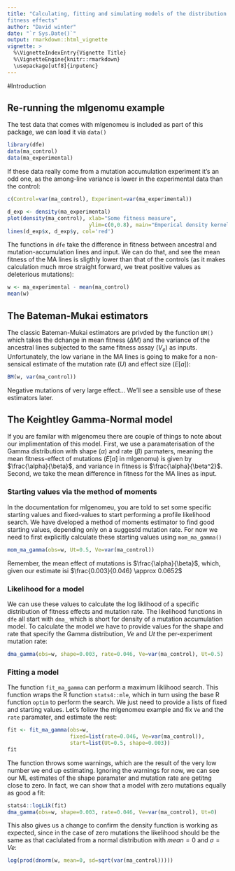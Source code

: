 ```yaml
---
title: "Calculating, fitting and simulating models of the distribution of
fitness effects"
author: "David winter"
date: "`r Sys.Date()`"
output: rmarkdown::html_vignette
vignette: >
  %\VignetteIndexEntry{Vignette Title}
  %\VignetteEngine{knitr::rmarkdown}
  \usepackage[utf8]{inputenc}
---
```


#Introduction

## Re-running the mlgenomu example

The test data that comes with mlgenomeu is included as part of this package, we
can load it via `data()`

```r
library(dfe)
data(ma_control)
data(ma_experimental)
```

If these data really come from a mutation accumulation experiment it's an odd
one, as the among-line variance is lower in the experimental data than the
control:


```r
c(Control=var(ma_control), Experiment=var(ma_experimental))
```

```r
d_exp <- density(ma_experimental)
plot(density(ma_control), xlab="Some fitness measure", 
                          ylim=c(0,0.8), main="Emperical density kernels")
lines(d_exp$x, d_exp$y, col='red')  
```


The functions in `dfe` take the difference in fitness between ancestral and
mutation-accumulation lines and input. We can do that, and see the mean fitness
of the MA lines is sligthly lower than that of the controls (as it makes
calculation much mroe straight forward, we treat positive values as deleterious
mutations):

```r
w <- ma_experimental - mean(ma_control)
mean(w)
```

## The Bateman-Mukai estimators

The classic Bateman-Mukai estimators are privded by the function `BM()` which
takes the dchange in mean fitness ($\Delta M$) and the variance of the ancestral
lines subjected to the same fitness assay ($V_e$) as inputs.
Unfortunately, the low variane in the MA lines is going to make for a
non-sensical estimate of the mutation rate ($U$) and effect size ($E[a]$):


```r
BM(w, var(ma_control))
```

Negative mutations of very large effect... We'll see a sensible use of these
estimators later. 

## The Keightley Gamma-Normal model

If you are familar with mlgenomeu there are couple of things to note about our
implimentation of this model. First, we use a paramaterisation of the Gamma
distribution with shape ($\alpha$) and rate ($\beta$) parmaters, meaning the
mean fitness-effect of mutations ($E[a]$ in mlgenomu) is given by 
$\frac{\alpha}{\beta}$, and variance in fitness is $\frac{\alpha}{\beta^2}$.
Second, we take the mean difference in fitness for the MA lines as input. 


### Starting values via the method of moments
In the documentation for mlgenomeu, you are told to set some specific starting
values and fixed-values to start performing a profile likelihood search. We 
have dveloped a method of moments estimator to find good starting values, 
depending only on a suggestd mutation rate. For now we need to first explicitly
calculate these starting values using `mom_ma_gamma()`


```r
mom_ma_gamma(obs=w, Ut=0.5, Ve=var(ma_control))
```

Remember, the mean effect of mutations is $\frac{\alpha}{\beta}$, which, given
our estimate isi $\frac{0.003}{0.046} \approx 0.0652$

### Likelihood for a model

We can use these values to calculate the log liklihood of a specific
distribution of fitness effects and mutation rate. The likelihood functions in 
`dfe` all start with `dma_` which is short for density of a mutation
accumulation model. To calculate the model we have to provide values for the 
shape and rate that specify the Gamma distribution, $Ve$ and $Ut$ the
per-experiment mutation rate:

```r
dma_gamma(obs=w, shape=0.003, rate=0.046, Ve=var(ma_control), Ut=0.5)
```

### Fitting a model

The function `fit_ma_gamma` can perform a maximum liklihood search. This
function wraps the R function `stats4::mle`, which in turn using the base R
function `optim` to perform the search. We just need to provide a lists of fixed
and starting values. Let's follow the mlgenomeu example and fix `Ve` and the
`rate` paramater, and estimate the rest:


```r
fit <- fit_ma_gamma(obs=w, 
                    fixed=list(rate=0.046, Ve=var(ma_control)),
                    start=list(Ut=0.5, shape=0.003))
fit
```

The function throws some warnings, which are the result of the very low number
we end up estimating. Ignoring the warnings for now, we can see our ML estimates
of the shape paramater and mutation rate are getitng close to zero. In fact, we
can show that a model with zero mutations equally as good a fit:


```r
stats4::logLik(fit)
dma_gamma(obs=w, shape=0.003, rate=0.046, Ve=var(ma_control), Ut=0)   
```

This also gives us a change to confirm the density function is working as
expected, since in the case of zero mutations the likelihood should be the same
as that caclulated from a normal distribution with $mean = 0$ and $\sigma = Ve$:

```r
log(prod(dnorm(w, mean=0, sd=sqrt(var(ma_control))))) 
```
